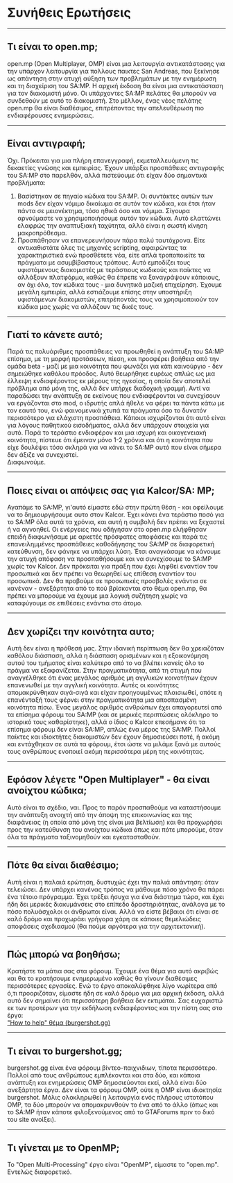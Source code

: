 <h1>Συνήθεις Ερωτήσεις</h1>

<hr />
<h2>Τι είναι το open.mp;</h2>
open.mp (Open Multiplayer, OMP) είναι μια λειτουργία αντικατάστασης για την υπάρχον λειτουργία για πολλους παικτες San Andreas, που ξεκίνησε ως απάντηση στην ατυχή αύξηση των προβλημάτων με την ενημέρωση και τη διαχείριση του SA:MP. Η αρχική έκδοση θα είναι μια αντικατάσταση για τον διακομιστή μόνο. Οι υπάρχοντες SA:MP πελάτες θα μπορούν να συνδεθούν με αυτό το διακομιστή. Στο μέλλον, ένας νέος πελάτης open.mp θα είναι διαθέσιμος, επιτρέποντας την απελευθέρωση πιο ενδιαφέρουσες ενημερώσεις.
<hr />
<h2>Είναι αντιγραφή;</h2>
Όχι. Πρόκειται για μια πλήρη επανεγγραφή, εκμεταλλευόμενη τις δεκαετίες γνώσης και εμπειρίας. Έχουν υπάρξει προσπάθειες αντιγραφής του SA:MP στο παρελθόν, αλλά πιστεύουμε ότι είχαν δύο σημαντικά προβλήματα:
<ol>
  <li>Βασίστηκαν σε πηγαίο κώδικα του SA:MP. Οι συντάκτες αυτών των mods δεν είχαν νόμιμο δικαίωμα σε αυτόν τον κώδικα, και έτσι ήταν πάντα σε μειονέκτημα, τόσο ηθικά όσο και νόμιμα. Σίγουρα αρνούμαστε να χρησιμοποιήσουμε αυτόν τον κώδικα. Αυτό ελαττώνει ελαφρώς την αναπτυξιακή ταχύτητα, αλλά είναι η σωστή κίνηση μακροπρόθεσμα.</li>
  <li>Προσπάθησαν να επανερευνήσουν πάρα πολύ ταυτόχρονα. Είτε αντικαθιστάτε όλες τις μηχανές scripting, αφαιρώντας τα χαρακτηριστικά ενώ προσθέτετε νέα, είτε απλά τροποποιείτε τα πράγματα με ασυμβίβαστους τρόπους. Αυτό εμποδίζει τους υφιστάμενους διακομιστές με τεράστιους κωδικούς και παίκτες να αλλάξουν πλατφόρμα, καθώς θα έπρεπε να ξαναγράψουν κάποιους, αν όχι όλο, τον κώδικα τους - μια δυνητικά μαζική επιχείρηση. Έχουμε μεγάλη εμπειρία, αλλά εστιάζουμε επίσης στην υποστήριξη υφιστάμενων διακομιστών, επιτρέποντάς τους να χρησιμοποιούν τον κώδικα μας χωρίς να αλλάζουν τις δικές τους.</li>
</ol>
<hr />
<h2>Γιατί το κάνετε αυτό;</h2>
Παρά τις πολυάριθμες προσπάθειες να προωθηθεί η ανάπτυξη του SA:MP επίσημα, με τη μορφή προτάσεων, πίεση, και προσφέρει βοήθεια από την ομάδα beta - μαζί με μια κοινότητα που φωνάζει για κάτι καινούργιο - δεν σημειώθηκε καθόλου πρόοδος. Αυτό θεωρήθηκε ευρέως απλώς ως μια έλλειψη ενδιαφέροντος εκ μέρους της ηγεσίας, η οποία δεν αποτελεί πρόβλημα από μόνη της, αλλά δεν υπήρχε διαδοχική γραμμή. Αντί να παραδώσει την ανάπτυξη σε εκείνους που ενδιαφέρονται να συνεχίσουν να εργάζονται στο mod, ο ιδρυτής απλά ήθελε να φέρει τα πάντα κάτω με τον εαυτό του, ενώ φαινομενικά χτυπά τα πράγματα όσο το δυνατόν περισσότερο για ελάχιστη προσπάθεια. Κάποιοι ισχυρίζονται ότι αυτό είναι για λόγους παθητικού εισοδήματος, αλλά δεν υπάρχουν στοιχεία για αυτό. Παρά το τεράστιο ενδιαφέρον και μια ισχυρή και οικογενειακή κοινότητα, πίστευε ότι έμειναν μόνο 1-2 χρόνια και ότι η κοινότητα που είχε δουλέψει τόσο σκληρά για να κάνει τo SA:MP αυτό που είναι σήμερα δεν άξιζε να συνεχιστεί.
<br />
Διαφωνούμε.
<hr />
<h2>Ποιες είναι οι απόψεις σας για Kalcor/SA: MP;</h2>
Αγαπάμε το SA:MP, γι'αυτό είμαστε εδώ στην πρώτη θέση - και οφείλουμε να το δημιουργήσουμε αυτο στον Kalcor. Έχει κάνει ένα τεράστιο ποσό για το SA:MP όλα αυτά τα χρόνια, και αυτή η συμβολή δεν πρέπει να ξεχαστεί ή να αγνοηθεί. Οι ενέργειες που οδήγησαν στο open.mp ελήφθησαν επειδή διαφωνήσαμε με αρκετές πρόσφατες αποφάσεις και παρά τις επανειλημμένες προσπάθειες καθοδήγησης του SA:MP σε διαφορετική κατεύθυνση, δεν φάνηκε να υπάρχει λύση. Έτσι αναγκάσαμε να κάνουμε την ατυχή απόφαση να προσπαθήσουμε και να συνεχίσουμε το SA:MP χωρίς τον Kalcor. Δεν πρόκειται για πράξη που έχει ληφθεί εναντίον του προσωπικά και δεν πρέπει να θεωρηθεί ως επίθεση εναντίον του προσωπικά. Δεν θα προβούμε σε προσωπικές προσβολές ενάντια σε κανέναν - ανεξάρτητα από το πού βρίσκονται στο θέμα open.mp, θα πρέπει να μπορούμε να έχουμε μια λογική συζήτηση χωρίς να καταφύγουμε σε επιθέσεις ενάντια στο άτομο.
<hr />
<h2>Δεν χωρίζει την κοινότητα αυτο;</h2>
Αυτή δεν είναι η πρόθεσή μας. Στην ιδανική περίπτωση δεν θα χρειαζόταν καθόλου διάσπαση, αλλά η διάσπαση ορισμένων και η εξοικονόμηση αυτού του τμήματος είναι καλύτερο από το να βλέπει κανείς όλο το πράγμα να εξαφανίζεται. Στην πραγματικότητα, από τη στιγμή που αναγγέλθηκε ότι ένας μεγάλος αριθμός μη αγγλικών κοινοτήτων έχουν επανενωθεί με την αγγλική κοινότητα. Αυτές οι κοινότητες απομακρύνθηκαν σιγά-σιγά και είχαν προηγουμένως πλαισιωθεί, οπότε η επανένταξή τους φέρνει στην πραγματικότητα μια αποσπασμένη κοινότητα πίσω. Ένας μεγάλος αριθμός ανθρώπων έχει απαγορευτεί από τα επίσημα φόρουμ του SA:MP (και σε μερικές περιπτώσεις ολόκληρο το ιστορικό τους καθαρίστηκε), αλλά ο ίδιος ο Kalcor επεσήμανε ότι τα επίσημα φόρουμ δεν είναι SA:MP, απλώς ένα μέρος της SA:MP. Πολλοί παίκτες και ιδιοκτήτες διακομιστών δεν έχουν δημοσιεύσει ποτέ, ή ακόμη και εντάχθηκαν σε αυτά τα φόρουμ, έτσι ώστε να μιλάμε ξανά με αυτούς τους ανθρώπους ενοποιεί ακόμη περισσότερα μέρη της κοινότητας.
<hr />
<h2>Εφόσον λέγετε "Open Multiplayer" - θα είναι ανοίχτου κώδικα;</h2>
Αυτό είναι το σχέδιο, ναι. Προς το παρόν προσπαθούμε να καταστήσουμε την ανάπτυξη ανοιχτή από την άποψη της επικοινωνίας και της διαφάνειας (η οποία από μόνη της είναι μια βελτίωση) και θα προχωρήσει προς την κατεύθυνση του ανοίχτου κώδικα όπως και πότε μπορούμε, όταν όλα τα πράγματα ταξινομηθούν και εγκατασταθούν.
<hr />
<h2>Πότε θα είναι διαθέσιμο;</h2>
Αυτή είναι η παλαιά ερώτηση, δυστυχώς έχει την παλιά απάντηση: όταν τελειώσει. Δεν υπάρχει κανένας τρόπος να μάθουμε πόσο χρόνο θα πάρει ένα τέτοιο πρόγραμμα. Έχει τρέξει ήσυχα για ένα διάστημα τώρα, και έχει ήδη δει μερικές διακυμάνσεις στο επίπεδο δραστηριότητας, ανάλογα με το πόσο πολυάσχολοι οι άνθρωποι είναι. Αλλά να είστε βέβαιοι ότι είναι σε καλό δρόμο και προχωράει γρήγορα χάρη σε κάποιες θεμελιώδεις αποφάσεις σχεδιασμού (θα πούμε αργότερα για την αρχιτεκτονική).
<hr />
<h2>Πώς μπορώ να βοηθήσω;</h2>
Κρατήστε τα μάτια σας στα φόρουμ. Έχουμε ένα θέμα για αυτό ακριβώς και θα το κρατήσουμε ενημερωμένο καθώς θα γίνουν διαθέσιμες περισσότερες εργασίες. Ενώ το έργο αποκαλύφθηκε λίγο νωρίτερα από ό,τι προοριζόταν, είμαστε ήδη σε καλό δρόμο για μια αρχική έκδοση, αλλά αυτό δεν σημαίνει ότι περισσότερη βοήθεια δεν εκτιμάται. Σας ευχαριστώ εκ των προτέρων για την εκδήλωση ενδιαφέροντος και την πίστη σας στο έργο:
<br />
<a href="https://forum.open.mp/showthread.php?tid=99">
  <u>"How to help" θέμα (burgershot.gg)</u>
</a>
<hr />
<h2>Τι είναι το burgershot.gg;</h2>
burgershot.gg είναι ένα φόρουμ βίντεο-παιχνιδιων, τίποτα περισσότερο. Πολλοί από τους ανθρώπους εμπλέκονται και στα δύο, και κάποια ανάπτυξη και ενημερώσεις OMP δημοσιεύονται εκεί, αλλά είναι δύο ανεξάρτητα έργα. Δεν είναι τα φόρουμ OMP, ούτε η OMP είναι ιδιοκτησία burgershot. Μόλις ολοκληρωθεί η λειτουργία ενός πλήρους ιστοτόπου OMP, τα δύο μπορούν να απομακρυνθούν το ένα από το άλλο (όπως και το SA:MP ήταν κάποτε φιλοξενούμενος από το GTAForums πριν το δικό του site ανοίξει).
<hr />
<h2>Τι γίνεται με το OpenMP;</h2>
Το "Open Multi-Processing" έργο είναι "OpenMP", είμαστε το "open.mp". Εντελώς διαφορετικό.
